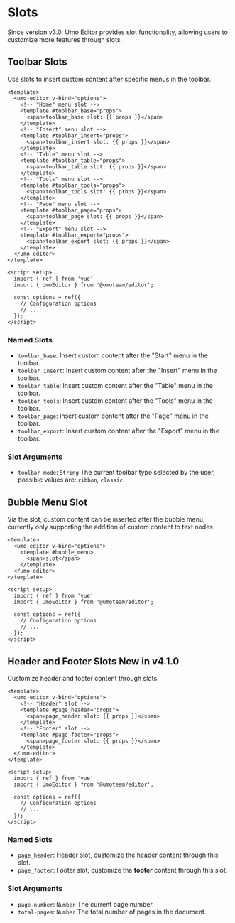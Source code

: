 
# Slots

Since version v3.0, Umo Editor provides slot functionality, allowing users to customize more features through slots.

## Toolbar Slots

Use slots to insert custom content after specific menus in the toolbar.

```vue
<template>
  <umo-editor v-bind="options">
    <!-- "Home" menu slot -->
    <template #toolbar_base="props">
      <span>toolbar_base slot: {{ props }}</span>
    </template>
    <!-- "Insert" menu slot -->
    <template #toolbar_insert="props">
      <span>toolbar_insert slot: {{ props }}</span>
    </template>
    <!-- "Table" menu slot -->
    <template #toolbar_table="props">
      <span>toolbar_table slot: {{ props }}</span>
    </template>
    <!-- "Tools" menu slot -->
    <template #toolbar_tools="props">
      <span>toolbar_tools slot: {{ props }}</span>
    </template>
    <!-- "Page" menu slot -->
    <template #toolbar_page="props">
      <span>toolbar_page slot: {{ props }}</span>
    </template>
    <!-- "Export" menu slot -->
    <template #toolbar_export="props">
      <span>toolbar_export slot: {{ props }}</span>
    </template>
  </umo-editor>
</template>

<script setup>
  import { ref } from 'vue'
  import { UmoEditor } from '@umoteam/editor';

  const options = ref({
    // Configuration options
    // ...
  });
</script>
```

### Named Slots

- `toolbar_base`: Insert custom content after the "Start" menu in the toolbar.
- `toolbar_insert`: Insert custom content after the "Insert" menu in the toolbar.
- `toolbar_table`: Insert custom content after the "Table" menu in the toolbar.
- `toolbar_tools`: Insert custom content after the "Tools" menu in the toolbar.
- `toolbar_page`: Insert custom content after the "Page" menu in the toolbar.
- `toolbar_export`: Insert custom content after the "Export" menu in the toolbar.

### Slot Arguments

- `toolbar-mode`: `String` The current toolbar type selected by the user, possible values are: `ribbon`, `classic`.

## Bubble Menu Slot

Via the slot, custom content can be inserted after the bubble menu, currently only supporting the addition of custom content to text nodes.

```vue
<template>
  <umo-editor v-bind="options">
    <template #bubble_menu>
      <span>slot</span>
    </template>
  </umo-editor>
</template>

<script setup>
  import { ref } from 'vue'
  import { UmoEditor } from '@umoteam/editor';

  const options = ref({
    // Configuration options
    // ...
  });
</script>
```

## Header and Footer Slots <Badge theme="success">New in v4.1.0</Badge>

Customize header and footer content through slots.

```vue
<template>
  <umo-editor v-bind="options">
    <!-- "Header" slot -->
    <template #page_header="props">
      <span>page_header slot: {{ props }}</span>
    </template>
    <!-- "Footer" slot -->
    <template #page_footer="props">
      <span>page_footer slot: {{ props }}</span>
    </template>
  </umo-editor>
</template>

<script setup>
  import { ref } from 'vue'
  import { UmoEditor } from '@umoteam/editor';

  const options = ref({
    // Configuration options
    // ...
  });
</script>
```

### Named Slots

- `page_header`: Header slot, customize the header content through this slot.
- `page_footer`: Footer slot, customize the **footer** content through this slot.

### Slot Arguments

- `page-number`: `Number` The current page number.
- `total-pages`: `Number` The total number of pages in the document.
